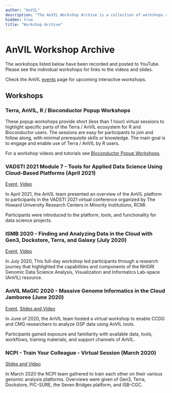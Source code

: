 ```yaml
---
author: "AnVIL"
description: "The AnVIL Workshop Archive is a collection of workshops and conferences with recorded proceedings featuring AnVIL tools and components."
hidden: true
title: "Workshop Archive"
---
```


# AnVIL Workshop Archive

The workshops listed below have been recorded and posted to YouTube. Please see the individual workshops for links to the videos and slides.

Check the AnVIL [events](/events) page for upcoming interactive workshops.

## Workshops

### Terra, AnVIL, R / Bioconductor Popup Workshops

These popup workshops provide short (less than 1 hour) virtual sessions to highlight specific parts of the Terra / AnVIL ecosystem for R and Bioconductor users. The sessions are easy for participants to join and follow along, with minimal prerequisite skills or knowledge. The main goal is to engage and enable use of Terra / AnVIL by R users.

For a workshop videos and tutorials see [Bioconductor Popup Workshops](/learn/data-analysts#bioconductor-popup-workshops).

### VADSTI 2021 Module 7 - Tools for Applied Data Science Using Cloud-Based Platforms (April 2021)

[Event](/events/vadsti-2021), [Video](/events/vadsti-2021#workshop-videos)

In April 2021, the AnVIL team presented an overview of the AnVIL platform to participants in the VADSTI 2021 virtual conference organized by The Howard University Research Centers in Minority Institutions, RCMI.

Participants were introduced to the platform, tools, and functionality for data science projects.

### ISMB 2020 - Finding and Analyzing Data in the Cloud with Gen3, Dockstore, Terra, and Galaxy (July 2020)

[Event](/events/ismb2020-finding-and-analyzing-data-in-the-cloud), [Video](/events/ismb2020-finding-and-analyzing-data-in-the-cloud#workshop-videos)

In July 2020, This full-day workshop led participants through a research journey that highlighted the capabilities and components of the NHGRI Genomic Data Science Analysis, Visualization and Informatics Lab-space (AnVIL) resource.

### AnVIL MaGIC 2020 - Massive Genome Informatics in the Cloud Jamboree (June 2020)

[Event](/events/magic2020), [Slides and Video](/events/magic2020#virtual-event-agenda-all-times-et)

In June of 2020, the AnVIL team hosted a virtual workshop to enable CCDG and CMG researchers to analyze GSP data using AnVIL tools.

Participants gained exposure and familiarity with available data, tools, workflows, training materials, and support channels of AnVIL.

### NCPI - Train Your Colleague - Virtual Session (March 2020)

[Slides and Video](/ncpi/training/2020-03-17-train-your-colleague)

In March 2020 the NCPI team gathered to train each other on their various genomic analysis platforms. Overviews were given of Gen3, Terra, Dockstore, PIC-SURE, the Seven Bridges platform, and ISB-CGC.
